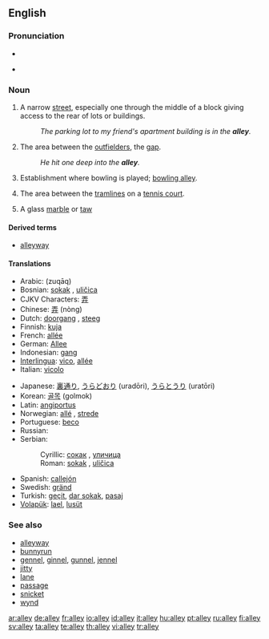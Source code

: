 ==English==
{{wikipedia}}

===Pronunciation===
* {{audio|en-us-alley.ogg|Audio (US)}}

* {{rhymes|æli}}

===Noun===
{{en-noun}}

# A narrow [[street]], especially one through the middle of a block giving access to the rear of lots or buildings.
#: ''The parking lot to my friend's apartment building is in the '''alley'''.''
# {{baseball}} The area between the [[outfielder]]s, the [[gap]].
#: ''He hit one deep into the '''alley'''.''
# {{bowling}} Establishment where bowling is played; [[bowling alley]].
# {{tennis}} The area between the [[tramlines]] on a [[tennis court]].
# A glass [[marble]] or [[taw]]

====Derived terms====
* [[alleyway]]

====Translations====
{{top}}
* Arabic: {{Arab|[[زقاق]]}} (zuqāq) {{m}}
* Bosnian: [[sokak#Bosnian|sokak]] {{m}}, [[uličica#Bosnian|uličica]] {{f}}
* CJKV Characters: [[弄]]
* Chinese: [[弄]] (nòng)
* Dutch: [[doorgang]] {{m}}, [[steeg]] {{f}}
* Finnish: [[kuja]]
* French: [[allée]] {{f}}
* German: [[Allee]] {{f}}
* Indonesian: [[gang]]
* [[Interlingua]]: [[vico]], [[allée]]
* Italian: [[vicolo]] {{m}}
{{mid}}
* Japanese: [[裏通り]], [[うらどおり]] (uradōri), [[うらとうり]] (uratōri)
* Korean: [[골목]] (golmok)
* Latin: [[angiportus]] {{m}}
* Norwegian: [[allé]] {{m}}, [[strede]] {{n}}
* Portuguese: [[beco]] {{m}}
* Russian: {{t|ru|переулок|tr=pereúlok|m}}
* Serbian:
*: Cyrillic: [[сокак#Serbian|сокак]] {{m}}, [[уличица#Serbian|уличица]] {{f}}
*: Roman: [[sokak#Serbian|sokak]] {{m}}, [[uličica#Serbian|uličica]] {{f}}
* Spanish: [[callejón]] {{m}}
* Swedish: [[gränd]] {{c}}
* Turkish: [[geçit]], [[dar sokak]], [[pasaj]]
* [[Volapük]]: [[lael]], [[lusüt]]
{{bottom}}

===See also===
* [[alleyway]]
* [[bunnyrun]]
* [[gennel]], [[ginnel]], [[gunnel]], [[jennel]]
* [[jitty]]
* [[lane]]
* [[passage]]
* [[snicket]]
* [[wynd]]

[[ar:alley]]
[[de:alley]]
[[fr:alley]]
[[io:alley]]
[[id:alley]]
[[it:alley]]
[[hu:alley]]
[[pt:alley]]
[[ru:alley]]
[[fi:alley]]
[[sv:alley]]
[[ta:alley]]
[[te:alley]]
[[th:alley]]
[[vi:alley]]
[[tr:alley]]
